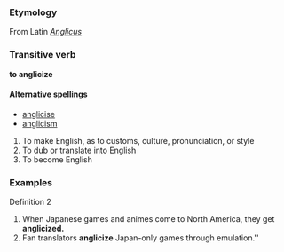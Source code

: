 === Etymology ===
From Latin ''[[Anglicus]]''

=== Transitive verb ===
'''to anglicize'''

====Alternative spellings====
*[[anglicise]]
*[[anglicism]]

#To make English, as to customs, culture, pronunciation, or style
#To dub or translate into English
#To become English

=== Examples ===
Definition 2
#When Japanese games and animes come to North America, they get '''anglicized.'''
#Fan translators '''anglicize''' Japan-only games through emulation.''